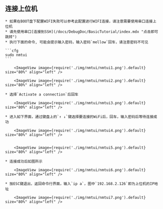 

## 连接上位机

    * 如果在BOOT盘下配置WIFI失败可以参考此配置进行WIFI连接，请注意需要使用串口连接上位机
    * 请先使用串口[连接到SSH](/docs/DebugDoc/BasicTutorial/index.mdx "点击即可跳转") 
    * 执行下面的命令, 可能会提示输入密码，输入密码`mellow`回车，请注意密码不可见

    ```cfg
    sudo nmtui
    ```

        <ImageView image={require('./img/nmtui/nmtui1.png').default} size="80%" align="left" />

        <ImageView image={require('./img/nmtui/nmtui2.png').default} size="80%" align="left" />

    * 选择`Activate a connection`后回车

        <ImageView image={require('./img/nmtui/nmtui3.png').default} size="80%" align="left" />

    * 进入如下界面，通过键盘上的`↑ ↓`键选择要连接的WiFi后，回车，输入密码后等待连接成功

        <ImageView image={require('./img/nmtui/nmtui4.png').default} size="80%" align="left" />


        <ImageView image={require('./img/nmtui/nmtui5.png').default} size="80%" align="left" />

    * 连接成功后如图所示

        <ImageView image={require('./img/nmtui/nmtui6.png').default} size="80%" align="left" />

    * 按ESC键退出，返回命令行界面，输入`ip a`，图中`192.168.2.126`即为上位机的IP地址

        <ImageView image={require('./img/nmtui/nmtui7.png').default} size="80%" align="left" />
